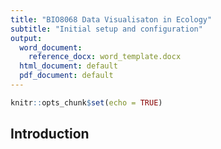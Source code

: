 ```yaml
---
title: "BIO8068 Data Visualisaton in Ecology"
subtitle: "Initial setup and configuration"
output:
  word_document:
    reference_docx: word_template.docx
  html_document: default
  pdf_document: default
---
```


```r
knitr::opts_chunk$set(echo = TRUE)
```

## Introduction


